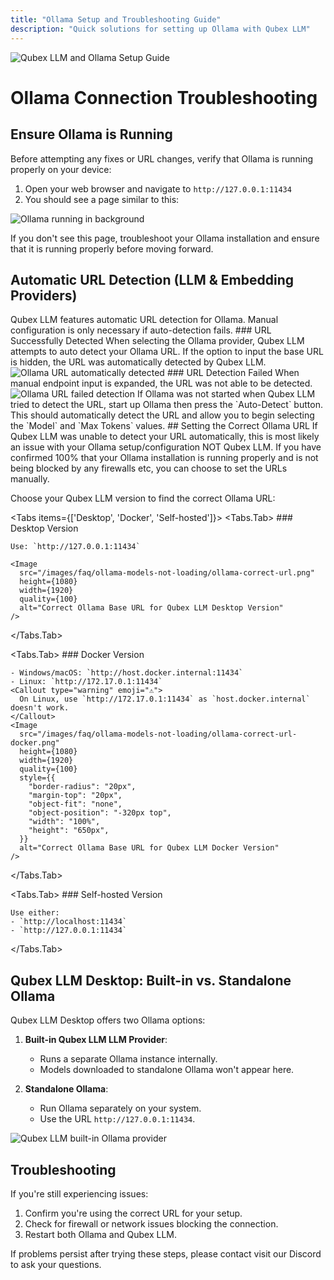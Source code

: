 ```yaml
---
title: "Ollama Setup and Troubleshooting Guide"
description: "Quick solutions for setting up Ollama with Qubex LLM"
---
```



<Image
  src="/images/faq/ollama-models-not-loading/header-image.png"
  height={1080}
  width={1920}
  quality={100}
  alt="Qubex LLM and Ollama Setup Guide"
/>

# Ollama Connection Troubleshooting

## Ensure Ollama is Running

Before attempting any fixes or URL changes, verify that Ollama is running properly on your device:

1. Open your web browser and navigate to `http://127.0.0.1:11434`
2. You should see a page similar to this:

<Image
  src="/images/faq/ollama-models-not-loading/ollama-running.png"
  height={1080}
  width={1920}
  quality={100}
  alt="Ollama running in background"
/>

If you don't see this page, troubleshoot your Ollama installation and ensure that it is running properly before moving forward.

## Automatic URL Detection (LLM & Embedding Providers)

<Callout type="info" emoji="ℹ️">
  Qubex LLM features automatic URL detection for Ollama. Manual configuration
  is only necessary if auto-detection fails.
</Callout>
### URL Successfully Detected When selecting the Ollama provider, Qubex LLM attempts
to auto detect your Ollama URL. If the option to input the base URL is hidden, the
URL was automatically detected by Qubex LLM.
<Image
  src="/images/faq/ollama-models-not-loading/ollama-detected-collapsed.png"
  height={1080}
  width={1920}
  quality={100}
  style={{
    "border-radius": "20px",
    "margin-top": "20px",
    "object-fit": "none",
    "object-position": "-320px top",
    width: "100%",
    height: "600px",
  }}
  alt="Ollama URL automatically detected"
/>
### URL Detection Failed When manual endpoint input is expanded, the URL was not
able to be detected.
<Image
  src="/images/faq/ollama-models-not-loading/ollama-cannot-detect.png"
  height={1080}
  width={1920}
  quality={100}
  style={{
    "border-radius": "20px",
    "margin-top": "20px",
    "object-fit": "none",
    "object-position": "-320px top",
    width: "100%",
    height: "650px",
  }}
  alt="Ollama URL failed detection"
/>
If Ollama was not started when Qubex LLM tried to detect the URL, start up Ollama
then press the `Auto-Detect` button. This should automatically detect the URL and
allow you to begin selecting the `Model` and `Max Tokens` values. ## Setting the
Correct Ollama URL
<Callout type="error" emoji="🚨">
  If Qubex LLM was unable to detect your URL automatically, this is most
  likely an issue with your Ollama setup/configuration NOT Qubex LLM.
</Callout>
If you have confirmed 100% that your Ollama installation is running properly and
is not being blocked by any firewalls etc, you can choose to set the URLs manually.

Choose your Qubex LLM version to find the correct Ollama URL:

<Tabs items={['Desktop', 'Docker', 'Self-hosted']}>
  <Tabs.Tab>
    ### Desktop Version

    Use: `http://127.0.0.1:11434`

    <Image
      src="/images/faq/ollama-models-not-loading/ollama-correct-url.png"
      height={1080}
      width={1920}
      quality={100}
      alt="Correct Ollama Base URL for Qubex LLM Desktop Version"
    />

  </Tabs.Tab>

  <Tabs.Tab>
    ### Docker Version

    - Windows/macOS: `http://host.docker.internal:11434`
    - Linux: `http://172.17.0.1:11434`
    <Callout type="warning" emoji="⚠️">
      On Linux, use `http://172.17.0.1:11434` as `host.docker.internal` doesn't work.
    </Callout>
    <Image
      src="/images/faq/ollama-models-not-loading/ollama-correct-url-docker.png"
      height={1080}
      width={1920}
      quality={100}
      style={{
        "border-radius": "20px",
        "margin-top": "20px",
        "object-fit": "none",
        "object-position": "-320px top",
        "width": "100%",
        "height": "650px",
      }}
      alt="Correct Ollama Base URL for Qubex LLM Docker Version"
    />

  </Tabs.Tab>

  <Tabs.Tab>
    ### Self-hosted Version

    Use either:
    - `http://localhost:11434`
    - `http://127.0.0.1:11434`

  </Tabs.Tab>
</Tabs>

## Qubex LLM Desktop: Built-in vs. Standalone Ollama

Qubex LLM Desktop offers two Ollama options:

1. **Built-in Qubex LLM LLM Provider**:

   - Runs a separate Ollama instance internally.
   - Models downloaded to standalone Ollama won't appear here.

2. **Standalone Ollama**:
   - Run Ollama separately on your system.
   - Use the URL `http://127.0.0.1:11434`.

<Image
  src="/images/faq/ollama-models-not-loading/Qubex LLM-ollama-provider.png"
  height={1080}
  width={1920}
  quality={100}
  alt="Qubex LLM built-in Ollama provider"
/>

## Troubleshooting

If you're still experiencing issues:

1. Confirm you're using the correct URL for your setup.
2. Check for firewall or network issues blocking the connection.
3. Restart both Ollama and Qubex LLM.

<Callout type="info" emoji="💡">
  If problems persist after trying these steps, please contact visit our Discord
  to ask your questions.
</Callout>
